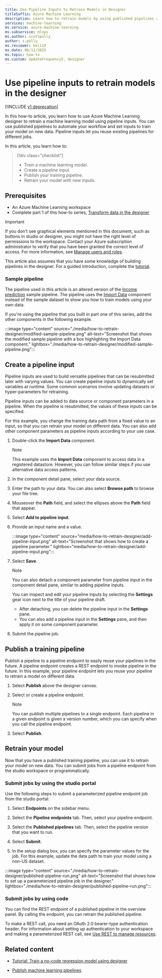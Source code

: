 ```yaml
---
title: Use Pipeline Inputs to Retrain Models in Designer
titleSuffix: Azure Machine Learning
description: Learn how to retrain models by using published pipelines and pipeline inputs in Azure Machine Learning designer.
services: machine-learning
ms.service: azure-machine-learning
ms.subservice: mlops
ms.author: scottpolly
author: s-polly
ms.reviewer: keli19
ms.date: 06/11/2025
ms.topic: how-to
ms.custom: UpdateFrequency5, designer
---
```


# Use pipeline inputs to retrain models in the designer

[!INCLUDE [v1 deprecation](../includes/sdk-v1-deprecation.md)]

In this how-to article, you learn how to use Azure Machine Learning designer to retrain a machine learning model using pipeline inputs. You can use published pipelines to automate your workflow and set inputs to train your model on new data. Pipeline inputs let you reuse existing pipelines for different jobs.  

In this article, you learn how to:

> [!div class="checklist"]
> * Train a machine learning model.
> * Create a pipeline input.
> * Publish your training pipeline.
> * Retrain your model with new inputs.

## Prerequisites

* An Azure Machine Learning workspace
* Complete part 1 of this how-to series, [Transform data in the designer](how-to-designer-transform-data.md)

> [!IMPORTANT]
> If you don't see graphical elements mentioned in this document, such as buttons in studio or designer, you might not have the right level of permissions to the workspace. Contact your Azure subscription administrator to verify that you have been granted the correct level of access. For more information, see [Manage users and roles](../how-to-assign-roles.md).

This article also assumes that you have some knowledge of building pipelines in the designer. For a guided introduction, complete the [tutorial](tutorial-designer-automobile-price-train-score.md). 

### Sample pipeline

The pipeline used in this article is an altered version of the [Income prediction](samples-designer.md#classification) sample pipeline. The pipeline uses the [Import Data](../algorithm-module-reference/import-data.md) component instead of the sample dataset to show you how to train models using your own data.

If you're using the pipeline that you built in part one of this series, add the other components in the following example.

:::image type="content" source="./media/how-to-retrain-designer/modified-sample-pipeline.png" alt-text="Screenshot that shows the modified sample pipeline with a box highlighting the Import Data component." lightbox="./media/how-to-retrain-designer/modified-sample-pipeline.png":::

## Create a pipeline input

Pipeline inputs are used to build versatile pipelines that can be resubmitted later with varying values. You can create pipeline inputs to dynamically set variables at runtime. Some common scenarios involve updating datasets or hyper-parameters for retraining.

Pipeline inputs can be added to data source or component parameters in a pipeline. When the pipeline is resubmitted, the values of these inputs can be specified.

For this example, you change the training data path from a fixed value to an input, so that you can retrain your model on different data. You can also add other component parameters as pipeline inputs according to your use case.

1. Double-click the **Import Data** component.

    > [!NOTE]
    > This example uses the **Import Data** component to access data in a registered datastore. However, you can follow similar steps if you use alternative data access patterns.

1. In the component detail pane, select your data source.

1. Enter the path to your data. You can also select **Browse path** to browse your file tree. 

1. Mouseover the **Path** field, and select the ellipses above the **Path** field that appear.

1. Select **Add to pipeline input**.

1. Provide an input name and a value.

   :::image type="content" source="media/how-to-retrain-designer/add-pipeline-input.png" alt-text="Screenshot that shows how to create a pipeline parameter." lightbox="media/how-to-retrain-designer/add-pipeline-input.png":::

1. Select **Save**.

   > [!NOTE]
   > You can also detach a component parameter from pipeline input in the component detail pane, similar to adding pipeline inputs.
   >
   > You can inspect and edit your pipeline inputs by selecting the **Settings** gear icon next to the title of your pipeline draft. 
   >    - After detaching, you can delete the pipeline input in the **Settings** pane.
   >    - You can also add a pipeline input in the **Settings** pane, and then apply it on some component parameter.

1. Submit the pipeline job.

## Publish a training pipeline

Publish a pipeline to a pipeline endpoint to easily reuse your pipelines in the future. A pipeline endpoint creates a REST endpoint to invoke pipeline in the future. In this example, your pipeline endpoint lets you reuse your pipeline to retrain a model on different data.

1. Select **Publish** above the designer canvas.

1. Select or create a pipeline endpoint.

   > [!NOTE]
   > You can publish multiple pipelines to a single endpoint. Each pipeline in a given endpoint is given a version number, which you can specify when you call the pipeline endpoint.

1. Select **Publish**.

## Retrain your model

Now that you have a published training pipeline, you can use it to retrain your model on new data. You can submit jobs from a pipeline endpoint from the studio workspace or programmatically.

### Submit jobs by using the studio portal

Use the following steps to submit a parameterized pipeline endpoint job from the studio portal:

1. Select **Endpoints** on the sidebar menu.

1. Select the **Pipeline endpoints** tab. Then, select your pipeline endpoint.

1. Select the **Published pipelines** tab. Then, select the pipeline version that you want to run.

1. Select **Submit**.

1. In the setup dialog box, you can specify the parameter values for the job. For this example, update the data path to train your model using a non-US dataset.

:::image type="content" source="./media/how-to-retrain-designer/published-pipeline-run.png" alt-text="Screenshot that shows how to set up a parameterized pipeline job in the designer." lightbox="./media/how-to-retrain-designer/published-pipeline-run.png":::

### Submit jobs by using code

You can find the REST endpoint of a published pipeline in the overview panel. By calling the endpoint, you can retrain the published pipeline.

To make a REST call, you need an OAuth 2.0 bearer-type authentication header. For information about setting up authentication to your workspace and making a parameterized REST call, see [Use REST to manage resources](../how-to-manage-rest.md).

## Related content

- [Tutorial: Train a no-code regression model using designer](tutorial-designer-automobile-price-train-score.md)

- [Publish machine learning pipelines](how-to-deploy-pipelines.md)
